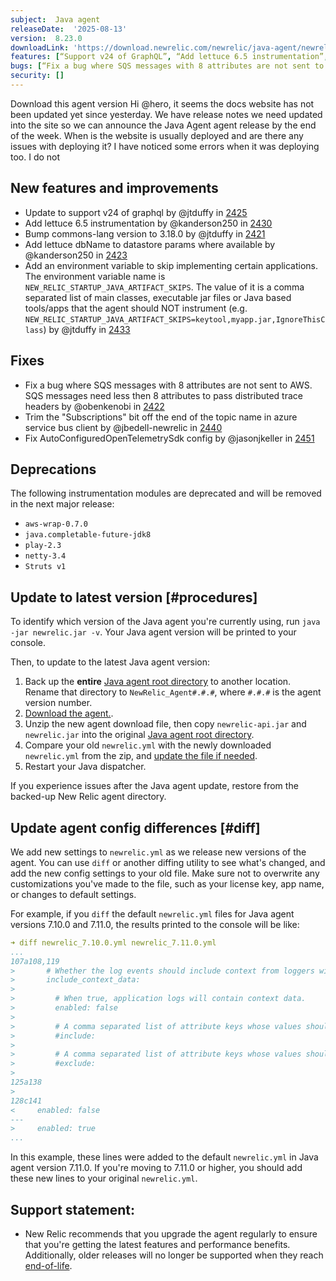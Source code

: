 ```yaml
---
subject:  Java agent
releaseDate:  '2025-08-13'
version:  8.23.0
downloadLink: 'https://download.newrelic.com/newrelic/java-agent/newrelic-agent/8.23.0/'
features: [“Support v24 of GraphQL”, “Add lettuce 6.5 instrumentation”, “Add lettuce dbName to datastore params where available”, “Add an environment variable to skip instrumenting certain applications”]
bugs: [“Fix a bug where SQS messages with 8 attributes are not sent to AWS”, “Trim the ‘Subscriptions’ bit off the end of the topic name in azure service bus client”, “Fix AutoConfiguredOpenTelemetrySdk config”]
security: []
---
```

<ButtonGroup>
  <ButtonLink
    role="button"
    to="https://download.newrelic.com/newrelic/java-agent/newrelic-agent/8.23.0/"
    variant="primary"
  >
    Download this agent version
    Hi @hero, it seems the docs website has not been updated yet since yesterday. We have release notes we need updated into the site so we can announce the Java Agent agent release by the end of the week. When is the website is usually deployed and are there any issues with deploying it? I have noticed some errors when it was deploying too. I do not 
  </ButtonLink>
</ButtonGroup>

## New features and improvements
- Update to support v24 of graphql by @jtduffy in [2425](https://github.com/newrelic/newrelic-java-agent/pull/2425)
- Add lettuce 6.5 instrumentation by @kanderson250 in [2430](https://github.com/newrelic/newrelic-java-agent/pull/2430)
- Bump commons-lang version to 3.18.0 by @jtduffy in [2421](https://github.com/newrelic/newrelic-java-agent/pull/2421)
- Add lettuce dbName to datastore params where available by @kanderson250 in [2423](https://github.com/newrelic/newrelic-java-agent/pull/2423)
- Add an environment variable to skip implementing certain applications. The environment variable name is  `NEW_RELIC_STARTUP_JAVA_ARTIFACT_SKIPS`. The value of it is a comma separated list of main classes, executable jar files or Java based tools/apps that the agent should NOT instrument (e.g. `NEW_RELIC_STARTUP_JAVA_ARTIFACT_SKIPS=keytool,myapp.jar,IgnoreThisClass`) by @jtduffy in [2433](https://github.com/newrelic/newrelic-java-agent/pull/2433)

## Fixes

- Fix a bug where SQS messages with 8 attributes are not sent to AWS. SQS messages need less then 8 attributes to pass distributed trace headers by @obenkenobi in [2422](https://github.com/newrelic/newrelic-java-agent/pull/2422)
- Trim the "Subscriptions" bit off the end of the topic name in azure service bus client by @jbedell-newrelic in [2440](https://github.com/newrelic/newrelic-java-agent/pull/2440)
- Fix AutoConfiguredOpenTelemetrySdk config by @jasonjkeller in [2451](https://github.com/newrelic/newrelic-java-agent/pull/2451)

## Deprecations

The following instrumentation modules are deprecated and will be removed in the next major release:

- `aws-wrap-0.7.0`
- `java.completable-future-jdk8`
- `play-2.3`
- `netty-3.4`
- `Struts v1`


## Update to latest version [#procedures]

To identify which version of the Java agent you're currently using, run `java -jar newrelic.jar -v`. Your Java agent version will be printed to your console.

Then, to update to the latest Java agent version:

1. Back up the **entire** [Java agent root directory](/docs/agents/manage-apm-agents/troubleshooting/find-agent-root-directory#java-agent) to another location. Rename that directory to `NewRelic_Agent#.#.#`, where `#.#.#` is the agent version number.
2. [Download the agent.](/docs/release-notes/agent-release-notes/java-release-notes).
3. Unzip the new agent download file, then copy `newrelic-api.jar` and `newrelic.jar` into the original [Java agent root directory](/docs/agents/manage-apm-agents/troubleshooting/find-agent-root-directory#java-agent).
4. Compare your old `newrelic.yml` with the newly downloaded `newrelic.yml` from the zip, and [update the file if needed](#diff).
5. Restart your Java dispatcher.

If you experience issues after the Java agent update, restore from the backed-up New Relic agent directory.

## Update agent config differences [#diff]

We add new settings to `newrelic.yml` as we release new versions of the agent. You can use `diff` or another diffing utility to see what's changed, and add the new config settings to your old file. Make sure not to overwrite any customizations you've made to the file, such as your license key, app name, or changes to default settings.

For example, if you `diff` the default `newrelic.yml` files for Java agent versions 7.10.0 and 7.11.0, the results printed to the console will be like:

```yaml
➜ diff newrelic_7.10.0.yml newrelic_7.11.0.yml
...
107a108,119
>       # Whether the log events should include context from loggers with support for that.
>       include_context_data:
>
>         # When true, application logs will contain context data.
>         enabled: false
>
>         # A comma separated list of attribute keys whose values should be sent to New Relic.
>         #include:
>
>         # A comma separated list of attribute keys whose values should not be sent to New Relic.
>         #exclude:
>
125a138
>
128c141
<     enabled: false
---
>     enabled: true
...
```

In this example, these lines were added to the default `newrelic.yml` in Java agent version 7.11.0. If you're moving to 7.11.0 or higher, you should add these new lines to your original `newrelic.yml`.

## Support statement:

* New Relic recommends that you upgrade the agent regularly to ensure that you're getting the latest features and performance benefits. Additionally, older releases will no longer be supported when they reach [end-of-life](https://docs.newrelic.com/docs/using-new-relic/cross-product-functions/install-configure/notification-changes-new-relic-saas-features-distributed-software/).
